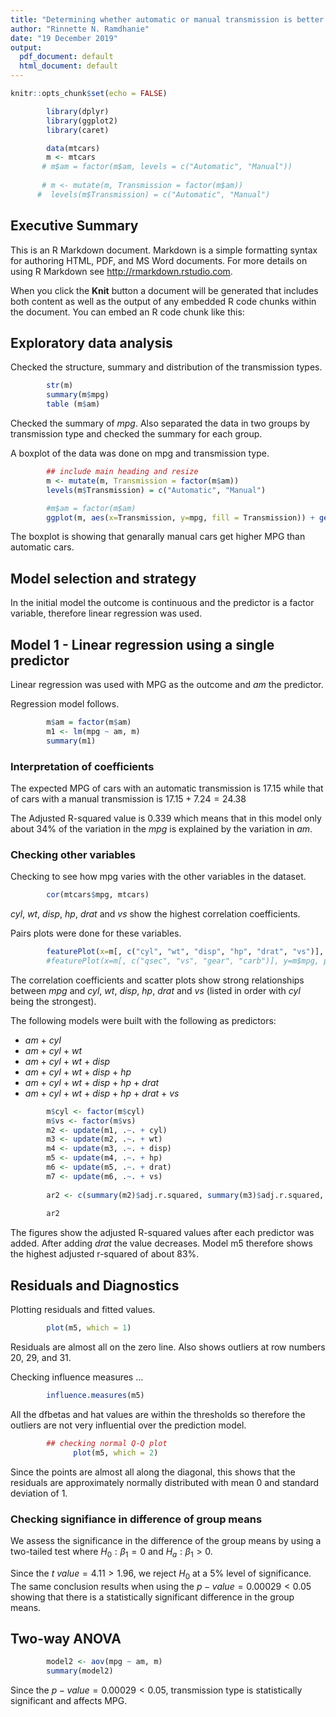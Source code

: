 ```yaml
---
title: "Determining whether automatic or manual transmission is better for MPG"
author: "Rinnette N. Ramdhanie"
date: "19 December 2019"
output:
  pdf_document: default
  html_document: default
---
```


```r
knitr::opts_chunk$set(echo = FALSE)
```

```r
        library(dplyr)
        library(ggplot2)
        library(caret)
```

```r
        data(mtcars)
        m <- mtcars
       # m$am = factor(m$am, levels = c("Automatic", "Manual"))
        
       # m <- mutate(m, Transmission = factor(m$am))
      #  levels(m$Transmission) = c("Automatic", "Manual")
```

## Executive Summary

This is an R Markdown document. Markdown is a simple formatting syntax for authoring HTML, PDF, and MS Word documents. For more details on using R Markdown see <http://rmarkdown.rstudio.com>.

When you click the **Knit** button a document will be generated that includes both content as well as the output of any embedded R code chunks within the document. You can embed an R code chunk like this:

## Exploratory data analysis
Checked the structure, summary and distribution of the transmission types.

```r
        str(m)
        summary(m$mpg)
        table (m$am)
```


Checked the summary of *mpg*.  Also separated the data in two groups by transmission type and checked the summary for each group.

A boxplot of the data was done on mpg and transmission type.

```r
        ## include main heading and resize
        m <- mutate(m, Transmission = factor(m$am))
        levels(m$Transmission) = c("Automatic", "Manual")

        #m$am = factor(m$am)
        ggplot(m, aes(x=Transmission, y=mpg, fill = Transmission)) + geom_boxplot()

```

The boxplot is showing that genarally manual cars get higher MPG than automatic cars.



## Model selection and strategy
In the initial model the outcome is continuous and the predictor is a factor variable, therefore linear regression was used.


## Model 1 - Linear regression using a single predictor
Linear regression was used with MPG as the outcome and *am* the predictor.

Regression model follows.

```r
        m$am = factor(m$am)
        m1 <- lm(mpg ~ am, m)
        summary(m1)
```

### Interpretation of coefficients
The expected MPG of cars with an automatic transmission is $17.15$ while that of cars with a manual transmission is $17.15 + 7.24 = 24.38$

The Adjusted R-squared value is 0.339 which means that in this model only about 34% of the variation in the *mpg* is explained by the variation in *am*.



### Checking other variables
Checking to see how mpg varies with the other variables in the dataset.

```r
        cor(mtcars$mpg, mtcars)

```

*cyl*, *wt*, *disp*, *hp*, *drat* and *vs* show the highest correlation coefficients.


Pairs plots were done for these variables.

```r
        featurePlot(x=m[, c("cyl", "wt", "disp", "hp", "drat", "vs")], y=m$mpg, plot="pairs")
        #featurePlot(x=m[, c("qsec", "vs", "gear", "carb")], y=m$mpg, plot="pairs")
```

The correlation coefficients and scatter plots show strong relationships between *mpg* and *cyl*, *wt*, *disp*, *hp*, *drat* and *vs* (listed in order with *cyl* being the strongest).

The following models were built with the following as predictors:

* *am* + *cyl*
* *am* + *cyl* + *wt*
* *am* + *cyl* + *wt* + *disp*
* *am* + *cyl* + *wt* + *disp* + *hp*
* *am* + *cyl* + *wt* + *disp* + *hp* + *drat*
* *am* + *cyl* + *wt* + *disp* + *hp* + *drat* + *vs*

```r
        m$cyl <- factor(m$cyl)
        m$vs <- factor(m$vs)
        m2 <- update(m1, .~. + cyl)
        m3 <- update(m2, .~. + wt)
        m4 <- update(m3, .~. + disp)
        m5 <- update(m4, .~. + hp)
        m6 <- update(m5, .~. + drat)
        m7 <- update(m6, .~. + vs)
        
        ar2 <- c(summary(m2)$adj.r.squared, summary(m3)$adj.r.squared, summary(m4)$adj.r.squared, summary(m5)$adj.r.squared, summary(m6)$adj.r.squared, summary(m7)$adj.r.squared)
        
        ar2
```

The figures show the adjusted R-squared values after each predictor was added.  After adding *drat* the value decreases. Model m5 therefore shows the highest adjusted r-squared of about 83%.


## Residuals and Diagnostics
Plotting residuals and fitted values.

```r
        plot(m5, which = 1)
```
Residuals are almost all on the zero line. Also shows outliers at row numbers 20,  29, and 31.

Checking influence measures ...

```r
        influence.measures(m5)
```

All the dfbetas and hat values are within the thresholds so therefore the outliers are not very influential over the prediction model.


```r
        ## checking normal Q-Q plot
              plot(m5, which = 2)
```

Since the points are almost all along the diagonal, this shows that the residuals are approximately normally distributed with mean 0 and standard deviation of 1.




### Checking signifiance in difference of group means
We assess the significance in the difference of the group means by using a two-tailed test where $H_0: \beta_1 = 0$ and $H_a: \beta_1 > 0$.

Since the $t$ $value = 4.11 > 1.96$,  we reject $H_0$  at a $5\%$ level of significance.  The same conclusion results when using the $p-value = 0.00029 < 0.05$ showing that there is a statistically significant difference in the group means.























## Two-way ANOVA



```r
        model2 <- aov(mpg ~ am, m)
        summary(model2)
```

Since the $p-value = 0.00029 < 0.05$, transmission type is statistically significant and affects MPG.

